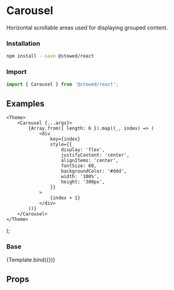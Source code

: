 
<Meta title="Components/Carousel" component={Carousel} />

# Carousel

Horizontal scrollable areas used for displaying grouped content.

### Installation

```bash
npm install --save @stewed/react
```

### Import

```js
import { Carousel } from '@stewed/react';
```

## Examples

    <Theme>
        <Carousel {...args}>
            {Array.from({ length: 6 }).map((_, index) => (
                <div
                    key={index}
                    style={{
                        display: 'flex',
                        justifyContent: 'center',
                        alignItems: 'center',
                        fontSize: 60,
                        backgroundColor: '#ddd',
                        width: '100%',
                        height: '300px',
                    }}
                >
                    {index + 1}
                </div>
            ))}
        </Carousel>
    </Theme>
);

### Base

<Canvas>
    <Story
        name="Base"
        args={{
            loop: true,
            slidesPerView: 3,
            showNavigation: true,
            showIndicator: true,
        }}
    >
        {Template.bind({})}
    </Story>
</Canvas>

## Props

<ArgsTable of={Carousel} />
